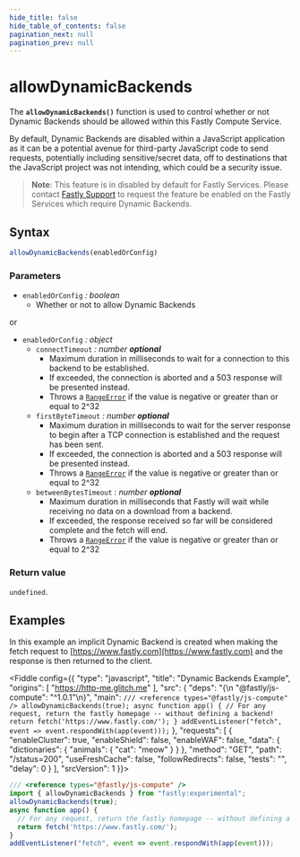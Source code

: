 ```yaml
---
hide_title: false
hide_table_of_contents: false
pagination_next: null
pagination_prev: null
---
```


# allowDynamicBackends

The **`allowDynamicBackends()`** function is used to control whether or not Dynamic Backends should be allowed within this Fastly Compute Service.

By default, Dynamic Backends are disabled within a JavaScript application as it can be a potential avenue for third-party JavaScript code to send requests, potentially including sensitive/secret data,  off to destinations that the JavaScript project was not intending, which could be a security issue.

>**Note**: This feature is in disabled by default for Fastly Services. Please contact [Fastly Support](https://support.fastly.com/hc/requests/new?ticket_form_id=360000269711) to request the feature be enabled on the Fastly Services which require Dynamic Backends.

## Syntax

```js
allowDynamicBackends(enabledOrConfig)
```

### Parameters

- `enabledOrConfig` _: boolean_
  - Whether or not to allow Dynamic Backends

or

- `enabledOrConfig` _: object_
  - `connectTimeout` _: number_ _**optional**_
    - Maximum duration in milliseconds to wait for a connection to this backend to be established.
    - If exceeded, the connection is aborted and a 503 response will be presented instead.
    - Throws a [`RangeError`](../globals/RangeError/RangeError.mdx) if the value is negative or greater than or equal to 2^32
  - `firstByteTimeout` _: number_ _**optional**_
    - Maximum duration in milliseconds to wait for the server response to begin after a TCP connection is established and the request has been sent.
    - If exceeded, the connection is aborted and a 503 response will be presented instead.
    - Throws a [`RangeError`](../globals/RangeError/RangeError.mdx) if the value is negative or greater than or equal to 2^32
  - `betweenBytesTimeout` _: number_ _**optional**_
    - Maximum duration in milliseconds that Fastly will wait while receiving no data on a download from a backend.
    - If exceeded, the response received so far will be considered complete and the fetch will end.
    - Throws a [`RangeError`](../globals/RangeError/RangeError.mdx) if the value is negative or greater than or equal to 2^32

### Return value

`undefined`.

## Examples

In this example an implicit Dynamic Backend is created when making the fetch request to [https://www.fastly.com](https://www.fastly.com) and the response is then returned to the client.

<Fiddle config={{
  "type": "javascript",
  "title": "Dynamic Backends Example",
  "origins": [
    "https://http-me.glitch.me"
  ],
  "src": {
    "deps": "{\n  \"@fastly/js-compute\": \"^1.0.1\"\n}",
    "main": `
/// <reference types="@fastly/js-compute" />
allowDynamicBackends(true);
async function app() {
  // For any request, return the fastly homepage -- without defining a backend!
  return fetch('https://www.fastly.com/');
}
addEventListener("fetch", event => event.respondWith(app(event)));
`
  },
  "requests": [
    {
      "enableCluster": true,
      "enableShield": false,
      "enableWAF": false,
      "data": {
         "dictionaries": {
           "animals": {
             "cat": "meow"
           }
         }
       },
      "method": "GET",
      "path": "/status=200",
      "useFreshCache": false,
      "followRedirects": false,
      "tests": "",
      "delay": 0
    }
  ],
  "srcVersion": 1
}}>

```js
/// <reference types="@fastly/js-compute" />
import { allowDynamicBackends } from "fastly:experimental";
allowDynamicBackends(true);
async function app() {
  // For any request, return the fastly homepage -- without defining a backend!
  return fetch('https://www.fastly.com/');
}
addEventListener("fetch", event => event.respondWith(app(event)));
```
</Fiddle>